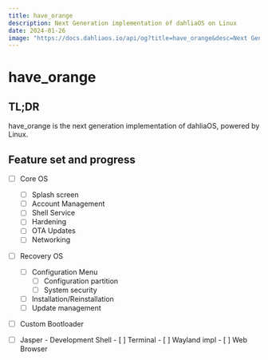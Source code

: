 ```yaml
---
title: have_orange
description: Next Generation implementation of dahliaOS on Linux
date: 2024-01-26
image: "https://docs.dahliaos.io/api/og?title=have_orange&desc=Next Generation implementation of dahliaOS on Linux"
---
```



# have_orange

## TL;DR

have_orange is the next generation implementation of dahliaOS, powered by Linux.

## Feature set and progress

- [ ] Core OS

  - [ ] Splash screen
  - [ ] Account Management
  - [ ] Shell Service
  - [ ] Hardening
  - [ ] OTA Updates
  - [ ] Networking

- [ ] Recovery OS
  - [ ] Configuration Menu
    - [ ] Configuration partition
    - [ ] System security
  - [ ] Installation/Reinstallation
  - [ ] Update management
- [ ] Custom Bootloader

- [ ] Jasper - Development Shell - [ ] Terminal - [ ] Wayland impl - [ ] Web Browser
